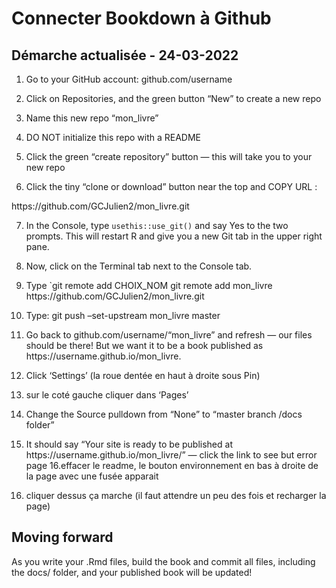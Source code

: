 # Connecter Bookdown à Github {#setup}

## Démarche actualisée - 24-03-2022
1. Go to your GitHub account: github.com/username
2. Click on Repositories, and the green button "New" to create a new repo
3. Name this new repo "mon_livre"
4. DO NOT initialize this repo with a README
5. Click the green "create repository" button — this will take you to your new repo

6. Click the tiny "clone or download" button near the top and COPY URL :

https://github.com/GCJulien2/mon_livre.git

7. In the Console, type `usethis::use_git()` and say Yes to the two prompts. This will restart R and give you a new Git tab in the upper right pane.
8. Now, click on the Terminal tab next to the Console tab. 

9. Type `git remote add CHOIX_NOM 
git remote add mon_livre https://github.com/GCJulien2/mon_livre.git


10. Type:  git push --set-upstream mon_livre master


11. Go back to github.com/username/"mon_livre" and refresh — our files should be there! But we want it to be a book published as https://username.github.io/mon_livre.

12. Click 'Settings' (la roue dentée en haut à droite sous Pin)

13. sur le coté gauche cliquer dans 'Pages'

14. Change the Source pulldown from "None" to "master branch /docs folder"
15. It should say "Your site is ready to be published at
https://username.github.io/mon_livre/" — click the link to see but error page
16.effacer le readme, le bouton environnement en bas à droite de la page avec une fusée apparait
17. cliquer dessus ça marche (il faut attendre un peu des fois et recharger la page)


## Moving forward

As you write your .Rmd files, build the book and commit all files, including the docs/ folder, and your published book will be updated!